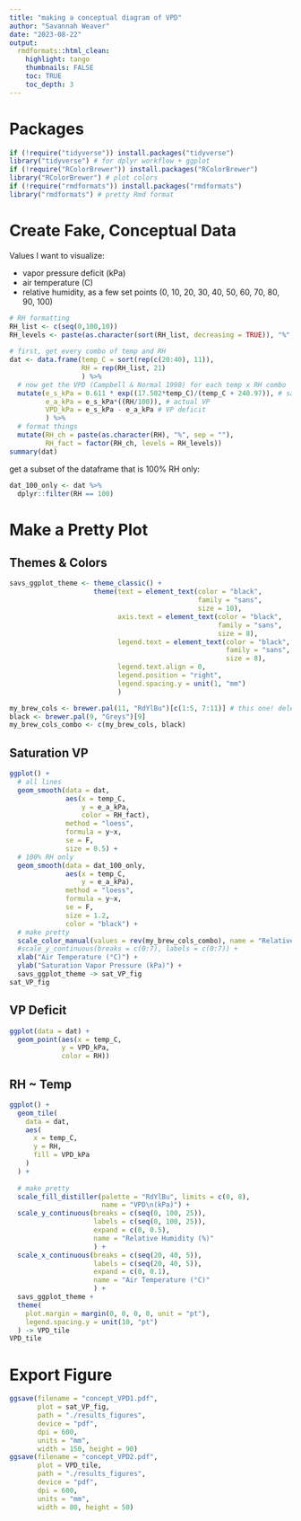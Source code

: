 ```yaml
---
title: "making a conceptual diagram of VPD"
author: "Savannah Weaver"
date: "2023-08-22"
output: 
  rmdformats::html_clean:
    highlight: tango
    thumbnails: FALSE
    toc: TRUE
    toc_depth: 3
---
```



# Packages

```r
if (!require("tidyverse")) install.packages("tidyverse") 
library("tidyverse") # for dplyr workflow + ggplot
if (!require("RColorBrewer")) install.packages("RColorBrewer")
library("RColorBrewer") # plot colors
if (!require("rmdformats")) install.packages("rmdformats")
library("rmdformats") # pretty Rmd format
```




# Create Fake, Conceptual Data

Values I want to visualize:

- vapor pressure deficit (kPa)
- air temperature (C)
- relative humidity, as a few set points (0, 10, 20, 30, 40, 50, 60, 70, 80, 90, 100)

```r
# RH formatting
RH_list <- c(seq(0,100,10))
RH_levels <- paste(as.character(sort(RH_list, decreasing = TRUE)), "%", sep = "")
  
# first, get every combo of temp and RH
dat <- data.frame(temp_C = sort(rep(c(20:40), 11)),
                  RH = rep(RH_list, 21)
                  ) %>% 
  # now get the VPD (Campbell & Normal 1998) for each temp x RH combo
  mutate(e_s_kPa = 0.611 * exp((17.502*temp_C)/(temp_C + 240.97)), # saturation VP
         e_a_kPa = e_s_kPa*((RH/100)), # actual VP
         VPD_kPa = e_s_kPa - e_a_kPa # VP deficit
         ) %>%
  # format things
  mutate(RH_ch = paste(as.character(RH), "%", sep = ""),
         RH_fact = factor(RH_ch, levels = RH_levels))
summary(dat)
```


get a subset of the dataframe that is 100% RH only:

```r
dat_100_only <- dat %>% 
  dplyr::filter(RH == 100)
```







# Make a Pretty Plot

## Themes & Colors

```r
savs_ggplot_theme <- theme_classic() + 
                     theme(text = element_text(color = "black", 
                                               family = "sans", 
                                               size = 10),
                           axis.text = element_text(color = "black", 
                                                    family = "sans", 
                                                    size = 8),
                           legend.text = element_text(color = "black", 
                                                      family = "sans", 
                                                      size = 8),
                           legend.text.align = 0,
                           legend.position = "right",
                           legend.spacing.y = unit(1, "mm")
                           )

my_brew_cols <- brewer.pal(11, "RdYlBu")[c(1:5, 7:11)] # this one! delete 6 bc too faint
black <- brewer.pal(9, "Greys")[9]
my_brew_cols_combo <- c(my_brew_cols, black)
```






## Saturation VP

```r
ggplot() + 
  # all lines
  geom_smooth(data = dat,
              aes(x = temp_C,
                  y = e_a_kPa,
                  color = RH_fact),
              method = "loess",
              formula = y~x,
              se = F,
              size = 0.5) +
  # 100% RH only
  geom_smooth(data = dat_100_only,
              aes(x = temp_C,
                  y = e_a_kPa),
              method = "loess",
              formula = y~x,
              se = F,
              size = 1.2,
              color = "black") +
  # make pretty
  scale_color_manual(values = rev(my_brew_cols_combo), name = "Relative\nHumidity") +
  #scale_y_continuous(breaks = c(0:7), labels = c(0:7)) +
  xlab("Air Temperature (°C)") +
  ylab("Saturation Vapor Pressure (kPa)") +
  savs_ggplot_theme -> sat_VP_fig
sat_VP_fig
```




## VP Deficit 

```r
ggplot(data = dat) + 
  geom_point(aes(x = temp_C,
             y = VPD_kPa,
             color = RH))
```





## RH ~ Temp


```r
ggplot() + 
  geom_tile(
    data = dat,
    aes(
      x = temp_C,
      y = RH,
      fill = VPD_kPa
    )
  ) +
  
  # make pretty
  scale_fill_distiller(palette = "RdYlBu", limits = c(0, 8),
                       name = "VPD\n(kPa)") +
  scale_y_continuous(breaks = c(seq(0, 100, 25)), 
                     labels = c(seq(0, 100, 25)),
                     expand = c(0, 0.5),
                     name = "Relative Humidity (%)"
                     ) +
  scale_x_continuous(breaks = c(seq(20, 40, 5)),
                     labels = c(seq(20, 40, 5)),
                     expand = c(0, 0.1),
                     name = "Air Temperature (°C)"
                     ) +
  savs_ggplot_theme +
  theme(
    plot.margin = margin(0, 0, 0, 0, unit = "pt"),
    legend.spacing.y = unit(10, "pt")
  ) -> VPD_tile
VPD_tile
```




















# Export Figure

```r
ggsave(filename = "concept_VPD1.pdf",
       plot = sat_VP_fig,
       path = "./results_figures",
       device = "pdf",
       dpi = 600,
       units = "mm",
       width = 150, height = 90)
ggsave(filename = "concept_VPD2.pdf",
       plot = VPD_tile,
       path = "./results_figures",
       device = "pdf",
       dpi = 600,
       units = "mm",
       width = 80, height = 50)
```



































